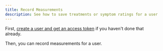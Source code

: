 ```yaml
---
title: Record Measurements
description: See how to save treatments or symptom ratings for a user
---
```


First, [create a user and get an access token](guides/create-user) if you haven't done that already.

Then, you can record measurements for a user.


<RecordMeasurements />
